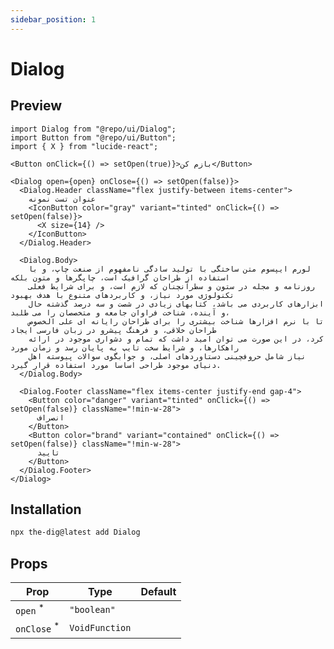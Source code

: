 ```yaml
---
sidebar_position: 1
---
```


# Dialog

## Preview


<DialogPreview />

```tsx
import Dialog from "@repo/ui/Dialog";
import Button from "@repo/ui/Button";
import { X } from "lucide-react";

<Button onClick={() => setOpen(true)}>بازم کن</Button>

<Dialog open={open} onClose={() => setOpen(false)}>
  <Dialog.Header className="flex justify-between items-center">
    عنوان تست نمونه
    <IconButton color="gray" variant="tinted" onClick={() => setOpen(false)}>
      <X size={14} />
    </IconButton>
  </Dialog.Header>

  <Dialog.Body>
    لورم ایپسوم متن ساختگی با تولید سادگی نامفهوم از صنعت چاپ، و با استفاده از طراحان گرافیک است، چاپگرها و متون بلکه
    روزنامه و مجله در ستون و سطرآنچنان که لازم است، و برای شرایط فعلی تکنولوژی مورد نیاز، و کاربردهای متنوع با هدف بهبود
    ابزارهای کاربردی می باشد، کتابهای زیادی در شصت و سه درصد گذشته حال و آینده، شناخت فراوان جامعه و متخصصان را می طلبد،
    تا با نرم افزارها شناخت بیشتری را برای طراحان رایانه ای علی الخصوص طراحان خلاقی، و فرهنگ پیشرو در زبان فارسی ایجاد
    کرد، در این صورت می توان امید داشت که تمام و دشواری موجود در ارائه راهکارها، و شرایط سخت تایپ به پایان رسد و زمان مورد
    نیاز شامل حروفچینی دستاوردهای اصلی، و جوابگوی سوالات پیوسته اهل دنیای موجود طراحی اساسا مورد استفاده قرار گیرد.
  </Dialog.Body>

  <Dialog.Footer className="flex items-center justify-end gap-4">
    <Button color="danger" variant="tinted" onClick={() => setOpen(false)} className="!min-w-28">
      انصراف
    </Button>
    <Button color="brand" variant="contained" onClick={() => setOpen(false)} className="!min-w-28">
      تایید
    </Button>
  </Dialog.Footer>
</Dialog>
```

## Installation

```bash
npx the-dig@latest add Dialog
```

## Props

| Prop                                                           | Type           | Default |
| -------------------------------------------------------------- | -------------- | ------- |
| `open` <sup className="text-red-600 text-caption2">\*</sup>    | `"boolean"`    |         |
| `onClose` <sup className="text-red-600 text-caption2">\*</sup> | `VoidFunction` |         |
